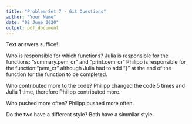 ```yaml
---
title: "Problem Set 7 - Git Questions"
author: "Your Name"
date: "02 June 2020"
output: pdf_document
---
```


Text answers suffice!

Who is responsible for which functions?
Julia is responsible for the functions: "summary.pem_cr" and "print.oem_cr"
Philipp is responsible for the function:"pem_cr" although Julia had to add "}" at the end of the function for the function to be completed.

Who contributed more to the code?
Philipp changed the code 5 times and Julia 1 time, therefore Philipp contributed more.

Who pushed more often?
Philipp pushed more often.

Do the two have a different style?
Both have a simmilar style.
